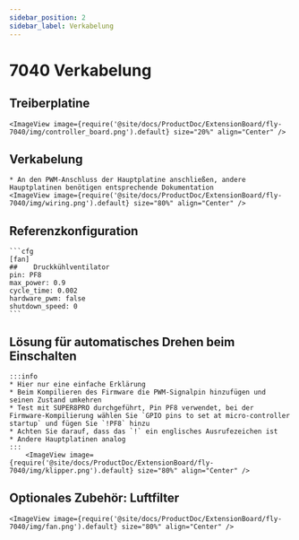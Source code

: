 ```yaml
---
sidebar_position: 2
sidebar_label: Verkabelung
---
```




# 7040 Verkabelung

## Treiberplatine

    <ImageView image={require('@site/docs/ProductDoc/ExtensionBoard/fly-7040/img/controller_board.png').default} size="20%" align="Center" />


## Verkabelung

    * An den PWM-Anschluss der Hauptplatine anschließen, andere Hauptplatinen benötigen entsprechende Dokumentation
    <ImageView image={require('@site/docs/ProductDoc/ExtensionBoard/fly-7040/img/wiring.png').default} size="80%" align="Center" />

## Referenzkonfiguration

    ```cfg
    [fan]
    ##    Druckkühlventilator 
    pin: PF8
    max_power: 0.9
    cycle_time: 0.002
    hardware_pwm: false
    shutdown_speed: 0
    ```

## Lösung für automatisches Drehen beim Einschalten

    :::info
    * Hier nur eine einfache Erklärung
    * Beim Kompilieren des Firmware die PWM-Signalpin hinzufügen und seinen Zustand umkehren
    * Test mit SUPER8PRO durchgeführt, Pin PF8 verwendet, bei der Firmware-Kompilierung wählen Sie `GPIO pins to set at micro-controller startup` und fügen Sie `!PF8` hinzu
    * Achten Sie darauf, dass das `!` ein englisches Ausrufezeichen ist
    * Andere Hauptplatinen analog
    :::
        <ImageView image={require('@site/docs/ProductDoc/ExtensionBoard/fly-7040/img/klipper.png').default} size="80%" align="Center" />


## Optionales Zubehör: Luftfilter

    <ImageView image={require('@site/docs/ProductDoc/ExtensionBoard/fly-7040/img/fan.png').default} size="80%" align="Center" />